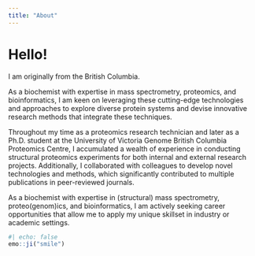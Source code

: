 ```yaml
---
title: "About"
---
```


# Hello!

I am originally from the British Columbia.

As a biochemist with expertise in mass spectrometry, proteomics, and bioinformatics, I am keen on leveraging these cutting-edge technologies and approaches to explore diverse protein systems and devise innovative research methods that integrate these techniques.

Throughout my time as a proteomics research technician and later as a Ph.D. student at the University of Victoria Genome British Columbia Proteomics Centre, I accumulated a wealth of experience in conducting structural proteomics experiments for both internal and external research projects. Additionally, I collaborated with colleagues to develop novel technologies and methods, which significantly contributed to multiple publications in peer-reviewed journals.

As a biochemist with expertise in (structural) mass spectrometry, proteo(genom)ics, and bioinformatics, I am actively seeking career opportunities that allow me to apply my unique skillset in industry or academic settings.

```r
#| echo: false
emo::ji("smile")
```
